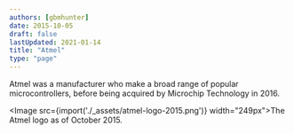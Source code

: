 ```yaml
---
authors: [gbmhunter]
date: 2015-10-05
draft: false
lastUpdated: 2021-01-14
title: "Atmel"
type: "page"
---
```



Atmel was a manufacturer who make a broad range of popular microcontrollers, before being acquired by Microchip Technology in 2016.

<Image src={import('./_assets/atmel-logo-2015.png')} width="249px">The Atmel logo as of October 2015.</Image>
